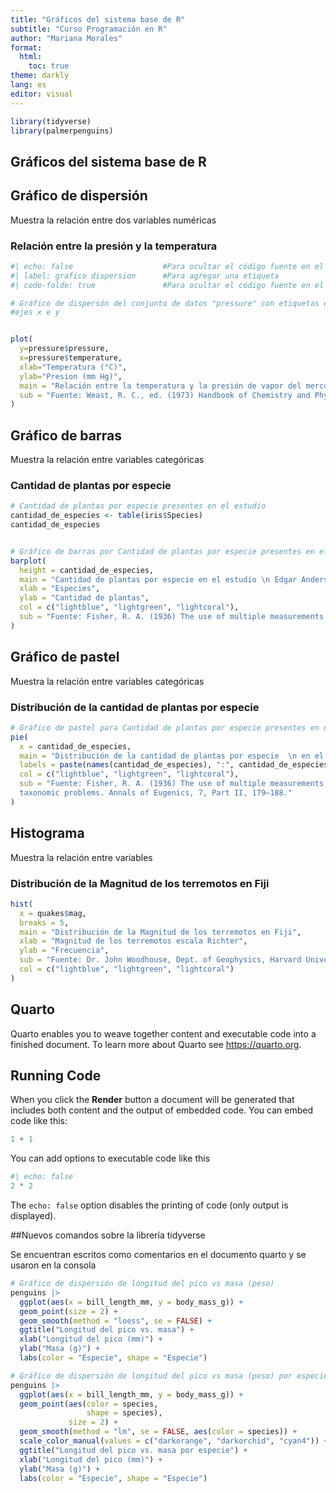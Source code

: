 ---
title: "Gráficos del sistema base de R"
subtitle: "Curso Programación en R"
author: "Mariana Morales"
format:
  html:
    toc: true
theme: darkly
lang: es
editor: visual
---

```{r}
library(tidyverse)
library(palmerpenguins)
```


<!-- format: docx...........................word  -->
<!-- format: odt............................libre office-->
<!-- format: pptx...........................powerpoint  -->

## Gráficos del sistema base de R 

## Gráfico de dispersión

Muestra la relación entre dos variables numéricas

### Relación entre la presión y la temperatura 

```{r}
#| echo: false                    #Para ocultar el código fuente en el html               
#| label: grafico dispersion      #Para agregar una etiqueta
#| code-folde: true               #Para ocultar el código fuente en el html y que salga una pestaña para desplegar, no debe                                       tener el echo para que funcione

# Gráfico de dispersón del conjunto de datos "pressure" con etiquetas en los 
#ejes x e y


plot(
  y=pressure$pressure,
  x=pressure$temperature,
  xlab="Temperatura (°C)", 
  ylab="Presion (mm Hg)", 
  main = "Relación entre la temperatura y la presión de vapor del mercurio", 
  sub = "Fuente: Weast, R. C., ed. (1973) Handbook of Chemistry and Physics. CRC Press."
)
```

## Gráfico de barras

Muestra la relación entre variables categóricas

### Cantidad de plantas por especie

```{r}
# Cantidad de plantas por especie presentes en el estudio
cantidad_de_especies <- table(iris$Species)
cantidad_de_especies


# Gráfico de barras por Cantidad de plantas por especie presentes en el estudio
barplot(
  height = cantidad_de_especies,
  main = "Cantidad de plantas por especie en el estudio \n Edgar Anderson's Iris Data",
  xlab = "Especies",
  ylab = "Cantidad de plantas",
  col = c("lightblue", "lightgreen", "lightcoral"),
  sub = "Fuente: Fisher, R. A. (1936) The use of multiple measurements in taxonomic problems."
)
```

## Gráfico de pastel

Muestra la relación entre variables categóricas

### Distribución de la cantidad de plantas por especie

```{r}
# Gráfico de pastel para Cantidad de plantas por especie presentes en el estudio
pie(
  x = cantidad_de_especies, 
  main = "Distribución de la cantidad de plantas por especie  \n en el estudio Edgar Anderson's Iris Data",
  labels = paste(names(cantidad_de_especies), ":", cantidad_de_especies),
  col = c("lightblue", "lightgreen", "lightcoral"),
  sub = "Fuente: Fisher, R. A. (1936) The use of multiple measurements in 
  taxonomic problems. Annals of Eugenics, 7, Part II, 179–188."
)
```

## Histograma

Muestra la relación entre variables 

### Distribución de la Magnitud de los terremotos en Fiji


```{r}
hist(
  x = quakes$mag, 
  breaks = 5,
  main = "Distribución de la Magnitud de los terremotos en Fiji", 
  xlab = "Magnitud de los terremotos escala Richter", 
  ylab = "Frecuencia",
  sub = "Fuente: Dr. John Woodhouse, Dept. of Geophysics, Harvard University.",
  col = c("lightblue", "lightgreen", "lightcoral")
)
```



## Quarto

Quarto enables you to weave together content and executable code into a finished document. To learn more about Quarto see <https://quarto.org>.

## Running Code

When you click the **Render** button a document will be generated that includes both content and the output of embedded code. You can embed code like this:

```{r}
1 + 1
```

You can add options to executable code like this

```{r}
#| echo: false
2 * 2
```

The `echo: false` option disables the printing of code (only output is displayed).


##Nuevos comandos sobre la librería tidyverse

Se encuentran escritos como comentarios en el documento quarto y se usaron en la consola

<!--  -->

<!-- install.packages("tigerverse") -->

<!-- library(tidyverse) -->

<!-- dplyr::filter() masks stats::filter() -->
<!-- esto de arriba sirve para escoger uno de los 2 paquetes disponibles y que no haya conflictos -->

<!-- install.packages("palmerpenguins") -->

<!-- library(palmerpenguins) -->

<!-- View(penguins) -->


```{r}
# Gráfico de dispersión de longitud del pico vs masa (peso)
penguins |>
  ggplot(aes(x = bill_length_mm, y = body_mass_g)) +
  geom_point(size = 2) +
  geom_smooth(method = "loess", se = FALSE) +
  ggtitle("Longitud del pico vs. masa") +
  xlab("Longitud del pico (mm)") +
  ylab("Masa (g)") +
  labs(color = "Especie", shape = "Especie")
```

```{r}
# Gráfico de dispersión de longitud del pico vs masa (peso) por especie
penguins |>
  ggplot(aes(x = bill_length_mm, y = body_mass_g)) +
  geom_point(aes(color = species,
                 shape = species),
             size = 2) +
  geom_smooth(method = "lm", se = FALSE, aes(color = species)) +
  scale_color_manual(values = c("darkorange", "darkorchid", "cyan4")) +
  ggtitle("Longitud del pico vs. masa por especie") +
  xlab("Longitud del pico (mm)") +
  ylab("Masa (g)") +
  labs(color = "Especie", shape = "Especie")
```



